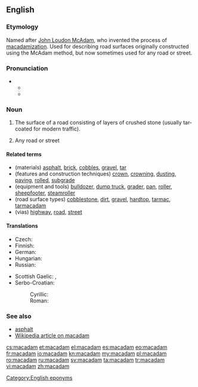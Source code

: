 {{also|Macadam|MacAdam}}
==English==

===Etymology===
Named after [[w:John Loudon McAdam|John Loudon McAdam]], who invented the process of [[macadamization]].
Used for describing road surfaces originally constructed using the McAdam method, but now sometimes used for any road or street.

===Pronunciation===
* {{a|RP}}
** {{IPA|/məˈkædəm/}}
** {{X-SAMPA|/m@"k{d@m/}}

===Noun===
{{en-noun|s|-}}

# {{uncountable}} The surface of a road consisting of layers of crushed stone (usually tar-coated for modern traffic).
# {{US|dated|countable}} Any road or street

====Related terms====
* (materials) [[asphalt]], [[brick]], [[cobbles]], [[gravel]], [[tar]]
* (features and construction techniques) [[crown]], [[crowning]], [[dusting]], [[paving]], [[rolled]], [[subgrade]]
* (equipment and tools) [[bulldozer]], [[dump truck]], [[grader]], [[pan]], [[roller]], [[sheepfooter]], [[steamroller]]
* (road surface types) [[cobblestone]], [[dirt]], [[gravel]], [[hardtop]], [[tarmac]], [[tarmacadam]]
* (vias) [[highway]], [[road]], [[street]]

====Translations====
{{trans-top|surface of a road}}
* Czech: {{t+|cs|makadam|m}}
* Finnish: {{t+|fi|sepeli}}
* German: {{t+|de|Makadam|m|n}}
* Hungarian: {{t-|hu|makadám}}
* Russian: {{t+|ru|щебень|m|tr=ščében’}}
{{trans-mid}}
* Scottish Gaelic: {{t-|gd|bìth|f}}, {{t-|gd|teàrr|f}}
* Serbo-Croatian:
*: Cyrillic: {{t-|sh|макадам|m|sc=Cyrl}}
*: Roman: {{t-|sh|makadam|m}}
{{trans-bottom}}

===See also===
* [[asphalt]]
* [[w:macadam|Wikipedia article on macadam]]

[[Category:English eponyms]]

[[cs:macadam]]
[[et:macadam]]
[[el:macadam]]
[[es:macadam]]
[[eo:macadam]]
[[fr:macadam]]
[[io:macadam]]
[[kn:macadam]]
[[my:macadam]]
[[pl:macadam]]
[[ro:macadam]]
[[ru:macadam]]
[[sv:macadam]]
[[ta:macadam]]
[[tr:macadam]]
[[vi:macadam]]
[[zh:macadam]]